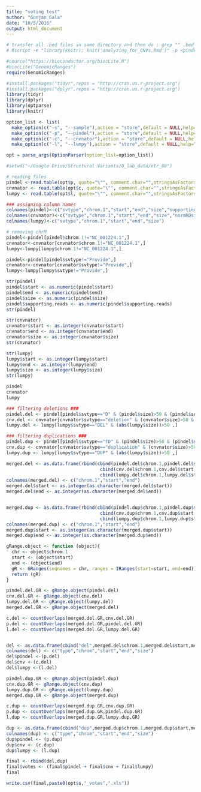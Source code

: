 ```yaml
---
title: "voting test"
author: "Gunjan Gala"
date: "10/5/2016"
output: html_document
---
```


```r
# transfer all .bed files in same directory and then do : grep "" .bed > simBed.txt
# Rscript -e "library(knitr); knit('analyzing_for_CNVs.Rmd')" -p <pindel output .txt> -c <cnvnator output .txt> -l <lumpy output .txt> -s <sample name>
```

```r
#source("https://bioconductor.org/biocLite.R")
#biocLite("GenomicRanges")
require(GenomicRanges)

#install.packages("tidyr",repos = "http://cran.us.r-project.org")
#install.packages("dplyr",repos = "http://cran.us.r-project.org")
library(tidyr)
library(dplyr)
library(optparse)
library(knitr)
```

```r

option_list <- list(
  make_option(c("-s", "--sample"),action = "store",default = NULL,help="sample name"),
  make_option(c("-p", "--pindel"),action = "store",default = NULL,help="pindel file"),
  make_option(c("-c", "--cnvnator"),action = "store",default = NULL,help="cnvnator file"),
  make_option(c("-l", "--lumpy"),action = "store",default = NULL,help="lumpy file"))

opt = parse_args(OptionParser(option_list=option_list))

```


```r
#setwd("~/Google Drive/Structural Variants/0_lab_data/ntr_80")

# reading files
pindel <-read.table(opt$p, quote="\"", comment.char="",stringsAsFactors = FALSE)
cnvnator <- read.table(opt$c, quote="\"", comment.char="",stringsAsFactors = FALSE)
lumpy <- read.table(opt$l, quote="\"", comment.char="",stringsAsFactors = FALSE)

### assigning column names
colnames(pindel)<-c("svtype","chrom.1","start","end","size","supporting.reads")
colnames(cnvnator)<-c("svtype","chrom.1","start","end","size","normRDsignal")
colnames(lumpy)<-c("svtype","chrom.1","start","end","size")

# removing chrM
pindel<-pindel[pindel$chrom.1!="NC_001224.1",]
cnvnator<-cnvnator[cnvnator$chrom.1!="NC_001224.1",]
lumpy<-lumpy[lumpy$chrom.1!="NC_001224.1",]

pindel<-pindel[pindel$svtype!="Provide",]
cnvnator<-cnvnator[cnvnator$svtype!="Provide",]
lumpy<-lumpy[lumpy$svtype!="Provide",]

```

```r
str(pindel)
pindel$start <- as.numeric(pindel$start)
pindel$end <- as.numeric(pindel$end)
pindel$size <- as.numeric(pindel$size)
pindel$supporting.reads <- as.numeric(pindel$supporting.reads)
str(pindel)

str(cnvnator)
cnvnator$start <- as.integer(cnvnator$start)
cnvnator$end <- as.integer(cnvnator$end)
cnvnator$size <- as.integer(cnvnator$size)
str(cnvnator)

str(lumpy)
lumpy$start <- as.integer(lumpy$start)
lumpy$end <- as.integer(lumpy$end)
lumpy$size <- as.integer(lumpy$size)
str(lumpy)

```

```r
pindel
cnvnator
lumpy
```

```r
### filtering deletions ###
pindel.del <- pindel[pindel$svtype=="D" & (pindel$size)>50 & (pindel$supporting.reads)>10 , ]
cnv.del <- cnvnator[cnvnator$svtype=="deletion" & (cnvnator$size)>50 & (cnvnator$normRDsignal) < 0.2 ,]
lumpy.del <- lumpy[lumpy$svtype=="DEL" & (abs(lumpy$size))>50 ,]

### filtering duplications ###
pindel.dup <- pindel[pindel$svtype=="TD" & (pindel$size)>50 & (pindel$supporting.reads)>10 , ]
cnv.dup <- cnvnator[cnvnator$svtype=="duplication" & (cnvnator$size)>50 & (cnvnator$normRDsignal) > 1.8 ,]
lumpy.dup <- lumpy[lumpy$svtype=="DUP" & (abs(lumpy$size))>50 ,]

merged.del <- as.data.frame(rbind(cbind(pindel.del$chrom.1,pindel.del$start,pindel.del$end),
                                   cbind(cnv.del$chrom.1,cnv.del$start,cnv.del$end),
                                   cbind(lumpy.del$chrom.1,lumpy.del$start,lumpy.del$end)))
colnames(merged.del) <- c("chrom.1","start","end")
merged.del$start <- as.integer(as.character(merged.del$start))
merged.del$end <- as.integer(as.character(merged.del$end))


merged.dup <- as.data.frame(rbind(cbind(pindel.dup$chrom.1,pindel.dup$start,pindel.dup$end),
                                   cbind(cnv.dup$chrom.1,cnv.dup$start,cnv.dup$end),
                                   cbind(lumpy.dup$chrom.1,lumpy.dup$start,lumpy.dup$end)))
colnames(merged.dup) <- c("chrom.1","start","end")
merged.dup$start <- as.integer(as.character(merged.dup$start))
merged.dup$end <- as.integer(as.character(merged.dup$end))


```

```r
gRange.object <- function (object){
  chr <- object$chrom.1 
  start <- (object$start)
  end <- (object$end)
  gR <- GRanges(seqnames = chr, ranges = IRanges(start=start, end=end))
  return (gR)
}
```

```r
pindel.del.GR <- gRange.object(pindel.del)
cnv.del.GR <- gRange.object(cnv.del)
lumpy.del.GR <- gRange.object(lumpy.del)
merged.del.GR <- gRange.object(merged.del)

c.del <- countOverlaps(merged.del.GR,cnv.del.GR)
p.del <- countOverlaps(merged.del.GR,pindel.del.GR)
l.del <- countOverlaps(merged.del.GR,lumpy.del.GR)


del <- as.data.frame(cbind("del",merged.del$chrom.1,merged.del$start,merged.del$end,merged.del$end-merged.del$start))
colnames(del) <- c("type","chrom","start","end","size")
del$pindel <-(p.del)
del$cnv <-(c.del)
del$lumpy <-(l.del)

```

```r

pindel.dup.GR <- gRange.object(pindel.dup)
cnv.dup.GR <- gRange.object(cnv.dup)
lumpy.dup.GR <- gRange.object(lumpy.dup)
merged.dup.GR <- gRange.object(merged.dup)

c.dup <- countOverlaps(merged.dup.GR,cnv.dup.GR)
p.dup <- countOverlaps(merged.dup.GR,pindel.dup.GR)
l.dup <- countOverlaps(merged.dup.GR,lumpy.dup.GR)

dup <- as.data.frame(cbind("dup",merged.dup$chrom.1,merged.dup$start,merged.dup$end,merged.dup$end-merged.dup$start))
colnames(dup) <- c("type","chrom","start","end","size")
dup$pindel <- (p.dup)
dup$cnv <- (c.dup)
dup$lumpy <- (l.dup)

```


```r

final <- rbind(del,dup)
final$votes <- (final$pindel + final$cnv + final$lumpy)
final

write.csv(final,paste0(opt$s,"_votes",".xls"))

```
